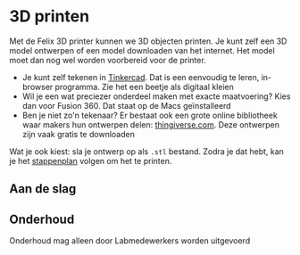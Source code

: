 
# 3D printen

Met de Felix 3D printer kunnen we 3D objecten printen. Je kunt zelf een 3D model ontwerpen of een model downloaden van het internet. Het model moet dan nog wel worden voorbereid voor de printer.

- Je kunt zelf tekenen in [Tinkercad](https://www.tinkercad.com/). Dat is een eenvoudig te leren, in-browser programma. Zie het een beetje als digitaal kleien
- Wil je een wat preciezer onderdeel maken met exacte maatvoering? Kies dan voor Fusion 360. Dat staat op de Macs geïnstalleerd
- Ben je niet zo'n tekenaar? Er bestaat ook een grote online bibliotheek waar makers hun ontwerpen delen: [thingiverse.com](https://www.thingiverse.com/). Deze ontwerpen zijn vaak gratis te downloaden

Wat je ook kiest: sla je ontwerp op als `.stl` bestand. Zodra je dat hebt, kan je het [stappenplan](./3d-printen/stappenplan) volgen om het te printen.

## Aan de slag


<Cards>
  <Card
    icon="📖"
    title="Stappenplan"
    href="/3d-printen/stappenplan"
  />
</Cards>

## Onderhoud
<Callout type="warning" emoji="👩‍🔧">
  Onderhoud mag alleen door Labmedewerkers worden uitgevoerd
</Callout>

<Cards>
  <Card
    title="Printkop verstopt"
    href="/3d-printen/onderhoud/printkop-verstopt"
  />
</Cards>
